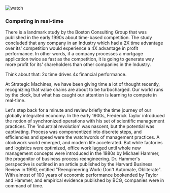 

<div className={styles["Welcome"]}>

<div className={styles["rcs"]}>     
    <img src={[clock]} alt="watch" />   
</div>

### Competing in real-time

There is a landmark study by the Boston Consulting Group that was published in the early 1990s about time-based competition. The study concluded that any company in an Industry which had a 2X time advantage over its' competition would experience a 4X advantage in profit performance. In other words, if a company processes a mortgage application twice as fast as the competition, it is going to generate way more profit for its' shareholders than other companies in the Industry.

Think about that: 2x time drives 4x financial performance.

At Strategic Machines, we have been giving time a lot of thought recently, recognizing that value chains are about to be turbocharged. Our world runs by the clock, but what has caught our attention is learning to compete in real-time.

Let's step back for a minute and review briefly the time journey of our globally integrated economy. In the early 1900s, Frederick Taylor introduced the notion of synchronized operations with his set of scientific management practices. The 'industrial revolution' was nascent, but the potential was captivating. Process was componentized into discrete steps, and efficiencies and speed were the watchwords of management practices. A clockwork world emerged, and modern life accelerated. But while factories and logistics were optimized, office work lagged until whole new management concepts were introduced in the 1980s by Michael Hammer, the progenitor of business process reengineering. Dr. Hammer's perspective is outlined in an article published by the Harvard Business Review in 1990, entitled "Reengineering Work: Don't Automate, Obliterate". With almost of 100 years of economic performance bookended by Taylor and Hammer, and empirical evidence published by BCG, companies were in command of time.



</div>